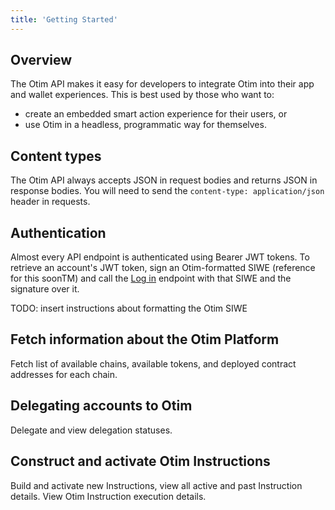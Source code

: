 ```yaml
---
title: 'Getting Started'
---
```


## Overview

The Otim API makes it easy for developers to integrate Otim into their app and wallet experiences. This is best used by those who want to:
- create an embedded smart action experience for their users, or
- use Otim in a headless, programmatic way for themselves.

## Content types

The Otim API always accepts JSON in request bodies and returns JSON in response bodies. You will need to send the `content-type: application/json` header in requests.

## Authentication

Almost every API endpoint is authenticated using Bearer JWT tokens. To retrieve an account's JWT token, sign an Otim-formatted SIWE (reference for this soonTM) and call the [Log in](/api-reference/auth/login) endpoint with that SIWE and the signature over it.

TODO: insert instructions about formatting the Otim SIWE

## Fetch information about the Otim Platform

<Card title="Configuration" icon="compass-drafting" href="/api-reference/config">
  Fetch list of available chains, available tokens, and deployed contract addresses for each chain.
</Card>

## Delegating accounts to Otim

<Card title="Delegation" icon="compass-drafting" href="/api-reference/delegation">
  Delegate and view delegation statuses.
</Card>

## Construct and activate Otim Instructions

<CardGroup col={2}>
  <Card title="Instructions" icon="compass-drafting" href="/api-reference/instructions">
    Build and activate new Instructions, view all active and past Instruction details.
  </Card>
  <Card title="Transactions" icon="compass-drafting" href="/api-reference/transactions">
    View Otim Instruction execution details.
  </Card>
</CardGroup>
